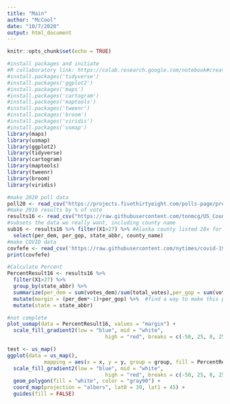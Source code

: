 ```yaml
---
title: "Main"
author: "McCool"
date: "10/7/2020"
output: html_document
---
```


```r
knitr::opts_chunk$set(echo = TRUE)
```

``` r
#install packages and initiate
#R collaboratory link: https://colab.research.google.com/notebook#create=true&language=r
#install.packages('tidyverse')
#install.packages('ggplot2')
#install.packages('maps')
#install.packages('cartogram')
#install.packages('maptools')
#install.packages('tweenr')
#install.packages('broom')
#install.packages('viridis')
#install.packages('usmap')
library(maps)
library(usmap)
library(ggplot2)
library(tidyverse)
library(cartogram)
library(maptools)
library(tweenr)
library(broom)
library(viridis)
```

``` r
#make 2020 poll data
poll20 <- read_csv("https://projects.fivethirtyeight.com/polls-page/president_polls.csv")
#make 2016 results by % of vote
results16 <- read_csv("https://raw.githubusercontent.com/tonmcg/US_County_Level_Election_Results_08-16/master/2016_US_County_Level_Presidential_Results.csv")
#subsets the data we really want, including county name
sub16 <- results16 %>% filter(X1>27) %>% #Alaska county listed 28x for some reason, removes excess
  select(per_dem, per_gop, state_abbr, county_name)
#make COVID data
covfefe <- read_csv('https://raw.githubusercontent.com/nytimes/covid-19-data/master/us-counties.csv') 
print(covfefe)
```

``` r
#Calculate Percent
PercentResult16 <- results16 %>% 
  filter(X1>27) %>%
  group_by(state_abbr) %>% 
  summarize(per_dem = sum(votes_dem)/sum(total_votes),per_gop = sum(votes_gop)/sum(total_votes)) %>% 
  mutate(margin = (per_dem*-1)+per_gop) %>%  #find a way to make this percents, time permiting
  mutate(state = state_abbr)
```

```r
#not complete
plot_usmap(data = PercentResult16, values = "margin") + 
  scale_fill_gradient2(low = "blue", mid = "white",
                                high = "red", breaks = c(-50, 25, 0, 25, 50))

```

```r
test <- us_map()
ggplot(data = us_map(),
            mapping = aes(x = x, y = y, group = group, fill = PercentResult16$margin)) +
  scale_fill_gradient2(low = "blue", mid = "white",
                                high = "red", breaks = c(-50, 25, 0, 25, 50)) +
  geom_polygon(fill = "white", color = "gray90") +
  coord_map(projection = "albers", lat0 = 39, lat1 = 45) +
  guides(fill = FALSE)


```
